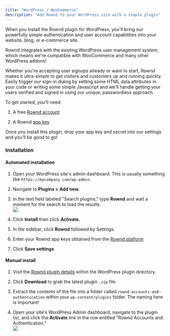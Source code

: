 ```yaml
---
title: "WordPress / WooCommerce"
description: "Add Rownd to your WordPress site with a simple plugin"
---
```


When you install the Rownd plugin for WordPress, you'll bring our powerfully
simple authentication and user account capabilities into your website, blog, or
e-commerce site.

Rownd integrates with the existing WordPress user management system, which means
we're compatible with WooCommerce and many other WordPress addons!

Whether you're accepting user signups already or want to start, Rownd makes it
ultra-simple to get visitors and customers up and running quickly. Easily
trigger our sign-in dialog by setting some HTML data attributes in your code or
writing some simple Javascript and we'll handle getting your users verified and
signed in using our unique, passwordless approach.

To get started, you'll need:

1.  A free [Rownd account](https://app.rownd.io)

2.  A Rownd [app key](https://docs.rownd.io/configuration/app-credentials)

Once you install this plugin, drop your app key and secret into our settings and
you'll be good to go!

### Installation

#### Automated installation

1.  Open your WordPress site's admin dashboard. This is usually something like
    `https://mycompany.com/wp-admin`.

2.  Navigate to **Plugins > Add new.**

3.  In the text field labeled "Search plugins," type **Rownd** and wait a moment
    for the search to load the results.  
     ![](/sdk-reference/images/wordpress_plugin_search.png)

4.  Click **Install** then click **Activate.**

5.  In the sidebar, click **Rownd** followed by Settings.

6.  Enter your Rownd app keys obtained from the [Rownd platform](https://app.rownd.io)

    [](/sdk-reference/images/wordpress_plugin_appkey.png)

7.  Click **Save settings**

#### Manual install

1.  Visit the
    [Rownd plugin details](https://wordpress.org/plugins/rownd-accounts-and-authentication/)
    within the WordPress plugin directory.

2.  Click **Download** to grab the latest plugin `.zip` file.

3.  Extract the contents of the file into a folder called
    `rownd-accounts-and-authentication` within your `wp-content/plugins` folder.
    The naming here is important!

4.  Open your site's WordPress Admin dashboard, navigate to the plugin list, and
    click the **Activate** link in the row entitled "Rownd Accounts and
    Authentication."  
     ![](/sdk-reference/images/image.png)

